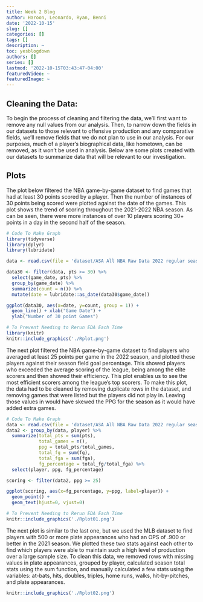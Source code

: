 ```yaml
---
title: Week 2 Blog
author: Haroon, Leonardo, Ryan, Benni
date: '2022-10-15'
slug: []
categories: []
tags: []
description: ~
toc: yesblogdown
authors: []
series: []
lastmod: '2022-10-15T03:43:47-04:00'
featuredVideo: ~
featuredImage: ~
---
```


## Cleaning the Data:
To begin the process of cleaning and filtering the data, we'll first want to remove any null values from our analysis. Then, to narrow down the fields in our datasets to those relevant to offensive production and any comparative fields, we'll remove fields that we do not plan to use in our analysis. For our purposes, much of a player's biographical data, like hometown, can be removed, as it won't be used in analysis. Below are some plots created with our datasets to summarize data that will be relevant to our investigation.

## Plots
The plot below filtered the NBA game-by-game dataset to find games that had at least 30 points scored by a player. Then the number of instances of 30 points being scored were plotted against the date of the games. This plot shows the trend of scoring throughout the 2021-2022 NBA season. As can be seen, there were more instances of over 10 players scoring 30+ points in a day in the second half of the season. 

```r
# Code To Make Graph
library(tidyverse)
library(dplyr)
library(lubridate)

data <- read.csv(file = 'dataset/ASA All NBA Raw Data 2022 regular season.csv')

data30 <- filter(data, pts >= 30) %>%
  select(game_date, pts) %>%
  group_by(game_date) %>%
  summarize(count = n()) %>%
  mutate(date = lubridate::as_date(data30$game_date))

ggplot(data30, aes(x=date, y=count, group = 1)) +
  geom_line() + xlab("Game Date") + 
  ylab("Number of 30 point Games")
```

``` r
# To Prevent Needing to Rerun EDA Each Time
library(knitr)
knitr::include_graphics('./Rplot.png')

```


The next plot filtered the NBA game-by-game dataset to find players who averaged at least 25 points per game in the 2022 season, and plotted these players against their season field goal percentage. This showed players who exceeded the average scoring of the league, being among the elite scorers and then showed their efficiency. This plot enables us to see the most efficient scorers among the league's top scorers. To make this plot, the data had to be cleaned by removing duplicate rows in the dataset, and removing games that were listed but the players did not play in. Leaving those values in would have skewed the PPG for the season as it would have added extra games. 


```r
# Code To Make Graph
data <- read.csv(file = 'dataset/ASA All NBA Raw Data 2022 regular season.csv')
data2 <- group_by(data, player) %>%
  summarize(total_pts = sum(pts),
            total_games = n(),
            ppg = total_pts/total_games,
            total_fg = sum(fg),
            total_fga = sum(fga),
            fg_percentage = total_fg/total_fga) %>%
  select(player, ppg, fg_percentage)

scoring <- filter(data2, ppg >= 25)

ggplot(scoring, aes(x=fg_percentage, y=ppg, label=player)) +
  geom_point() +
  geom_text(hjust=0, vjust=0)
```

``` r
# To Prevent Needing to Rerun EDA Each Time
knitr::include_graphics('./Rplot01.png')

```


The next plot is similar to the last one, but we used the MLB dataset to find players with 500 or more plate appearances who had an OPS of .900 or better in the 2021 season. We plotted these two stats against each other to find which players were able to maintain such a high level of production over a large sample size. To clean this data, we removed rows with missing values in plate appearances, grouped by player, calculated season total stats using the sum function, and manually calculated a few stats using the variables: at-bats, hits, doubles, triples, home runs, walks, hit-by-pitches, and plate appearances.

```r
knitr::include_graphics('./Rplot02.png')

```









